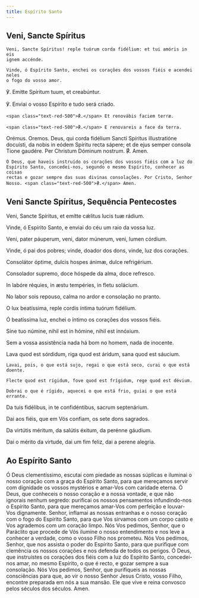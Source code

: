```yaml
---
title: Espírito Santo
---
```


## Veni, Sancte Spíritus

<div class="side-by-side not-content">

    Veni, Sancte Spíritus! reple tuórum corda fidélium: et tui amóris in eis
    ignem accénde.

    Vinde, ó Espírito Santo, enchei os corações dos vossos fiéis e acendei neles
    o fogo do vosso amor.
  </span>

℣. Emitte Spíritum tuum, et creabúntur.

℣. Enviai o vosso Espírito e tudo será criado.

    <span class="text-red-500">℟.</span> Et renovábis faciem terræ.

    <span class="text-red-500">℟.</span> E renovareis a face da terra.
  </span>
  <span class="text-red-500 text-center">Orémus.</span>
  <span class="text-red-500 text-center">Oremos.</span>
  <span>
    Deus, qui corda fidélium Sancti Spíritus illustratióne docuísti, da nobis in
    eódem Spíritu recta sápere; et de ejus semper consola Tione gaudére. Per
    Christum Dóminum nostrum. <span class="text-red-500">℟.</span> Amen.

    Ó Deus, que haveis instruído os corações dos vossos fiéis com a luz do
    Espírito Santo, concedei-nos, segundo o mesmo Espírito, conhecer as coisas
    rectas e gozar sempre das suas divinas consolações. Por Cristo, Senhor
    Nosso. <span class="text-red-500">℟.</span> Amen.

</div>

## Veni Sancte Spíritus, Sequência Pentecostes

<div class="side-by-side not-content">

Veni, Sancte Spíritus, et emítte cǽlitus lucis tuæ rádium.

Vinde, ó Espírito Santo, e enviai do céu um raio da vossa luz.

Veni, pater páuperum, veni, dator múnerum, veni, lumen córdium.

  <span>
    Vinde, ó pai dos pobres; vinde, doador dos dons, vinde, luz dos corações.
  </span>

Consolátor óptime, dulcis hospes ánimæ, dulce re­fri­gérium.

Consolador supremo, doce hóspede da alma, doce refresco.

In labóre réquies, in æstu tempéries, in fletu solácium.

No labor sois repouso, calma no ardor e consolação no pranto.

O lux beatíssima, reple cordis íntima tuórum fidélium.

Ó beatíssima luz, enchei o íntimo os corações dos vossos fiéis.

Sine tuo númine, nihil est in hómine, nihil est innóxium.

Sem a vossa assistência nada há bom no homem, nada de inocente.

  <span>
    Lava quod est sórdidum, riga quod est áridum, sana quod est sáucium.

    Lavai, pois, o que está sujo, regai o que está seco, curai o que está
    doente.

    Flecte quod est rígidum, fove quod est frígidum, rege quod est dévium.

    Dobrai o que é rígido, aquecei o que está frio, guiai o que está errante.
  </span>

Da tuis fidélibus, in te con­fi­dén­tibus, sacrum sep­te­nárium.

Dai aos fiéis, que em Vós confiam, os sete dons sagrados.

Da virtútis méritum, da salútis éxitum, da perénne gáudium.

Dai o mérito da virtude, dai um fim feliz, dai a perene alegria.

</div>

## Ao Espírito Santo

Ó Deus clementíssimo, escutai com piedade as nossas súplicas e iluminai o nosso coração com a graça do Espírito Santo, para que mereçamos servir com dignidade os vossos mystérios e amar-Vos com caridade eterna. Ó Deus, que conheceis o nosso coração e a nossa vontade, e que não ignorais nenhum segredo: purificai os nossos pensamentos infundindo-nos o Espírito Santo, para que mereçamos amar-Vos com perfeição e louvar-Vos dignamente. Senhor, inflamai as nossas entranhas e o nosso coração com o fogo do Espírito Santo, para que Vos sirvamos com um corpo casto e Vos agrademos com um coração limpo. Nós Vos pedimos, Senhor, que o Paráclito que procede de Vós ilumine o nosso entendimento e nos leve a conhecer a verdade, como o vosso Filho nos prometeu. Nós Vos pedimos, Senhor, que nos assista o poder do Espírito Santo, para que purifique com clemência os nossos corações e nos defenda de todos os perigos. Ó Deus, que instruístes os corações dos fiéis com a luz do Espírito Santo, concedei-nos amar, no mesmo Espírito, o que é recto, e gozar sempre a sua consolação. Nós Vos pedimos, Senhor, que purifiqueis as nossas consciências para que, ao vir o nosso Senhor Jesus Cristo, vosso Filho, encontre preparada em nós a sua mansão. Ele que vive e reina convosco pelos séculos dos séculos. Amen.
